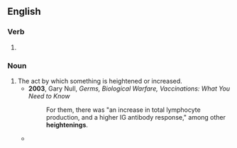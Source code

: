 ==English==

===Verb===
{{head|en|present participle}}

# {{present participle of|heighten|lang=en|nocat=1}}

===Noun===
{{en-noun}}

# The act by which something is heightened or increased.
#* '''2003''', Gary Null, ''Germs, Biological Warfare, Vaccinations: What You Need to Know''
#*: For them, there was "an increase in total lymphocyte production, and a higher IG antibody response," among other '''heightenings'''.
#* {{quote-text|year=1970|author=Heinrich Wölfflin|title=Drawings of Albrecht Dürer|page=4|passage=There are flourishes and coloratura passages in this art, '''heightenings''' and sharpenings of the line that serve only to give the needy linear system a value of its own in confrontation with nature.}}
